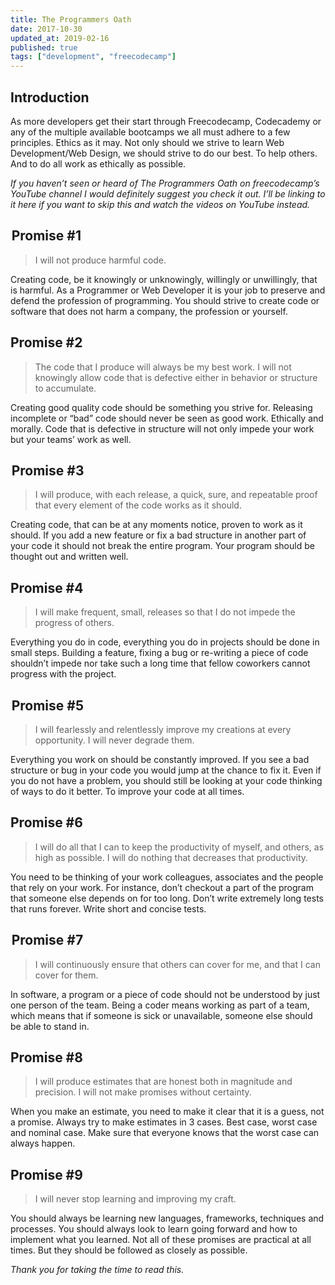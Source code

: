 ```yaml
---
title: The Programmers Oath
date: 2017-10-30
updated_at: 2019-02-16
published: true
tags: ["development", "freecodecamp"]
---
```


## Introduction

As more developers get their start through Freecodecamp, Codecademy or any of the multiple
available bootcamps we all must adhere to a few principles. Ethics as it may. Not only
should we strive to learn Web Development/Web Design, we should strive to do our best. To
help others. And to do all work as ethically as possible.

_If you haven’t seen or heard of The Programmers Oath on freecodecamp’s YouTube channel I
would definitely suggest you check it out. I’ll be linking to it here if you want to skip
this and watch the videos on YouTube instead._

##  Promise #1

> I will not produce harmful code.

Creating code, be it knowingly or unknowingly, willingly or unwillingly, that is harmful.
As a Programmer or Web Developer it is your job to preserve and defend the profession of
programming. You should strive to create code or software that does not harm a company,
the profession or yourself.

## Promise #2

> The code that I produce will always be my best work. I will not knowingly allow code
> that is defective either in behavior or structure to accumulate.

Creating good quality code should be something you strive for. Releasing incomplete or
“bad” code should never be seen as good work. Ethically and morally. Code that is
defective in structure will not only impede your work but your teams’ work as well.

##  Promise #3

> I will produce, with each release, a quick, sure, and repeatable proof that every
> element of the code works as it should.

Creating code, that can be at any moments notice, proven to work as it should. If you add
a new feature or fix a bad structure in another part of your code it should not break the
entire program. Your program should be thought out and written well.

## Promise #4

> I will make frequent, small, releases so that I do not impede the progress of others.

Everything you do in code, everything you do in projects should be done in small steps.
Building a feature, fixing a bug or re-writing a piece of code shouldn’t impede nor take
such a long time that fellow coworkers cannot progress with the project.

##  Promise #5

> I will fearlessly and relentlessly improve my creations at every opportunity. I will
> never degrade them.

Everything you work on should be constantly improved. If you see a bad structure or bug in
your code you would jump at the chance to fix it. Even if you do not have a problem, you
should still be looking at your code thinking of ways to do it better. To improve your
code at all times.

## Promise #6

> I will do all that I can to keep the productivity of myself, and others, as high as
> possible. I will do nothing that decreases that productivity.

You need to be thinking of your work colleagues, associates and the people that rely on
your work. For instance, don’t checkout a part of the program that someone else depends on
for too long. Don’t write extremely long tests that runs forever. Write short and concise
tests.

##  Promise #7

> I will continuously ensure that others can cover for me, and that I can cover for them.

In software, a program or a piece of code should not be understood by just one person of
the team. Being a coder means working as part of a team, which means that if someone is
sick or unavailable, someone else should be able to stand in.

## Promise #8

> I will produce estimates that are honest both in magnitude and precision. I will not
> make promises without certainty.

When you make an estimate, you need to make it clear that it is a guess, not a promise.
Always try to make estimates in 3 cases. Best case, worst case and nominal case. Make sure
that everyone knows that the worst case can always happen.

## Promise #9

> I will never stop learning and improving my craft.

You should always be learning new languages, frameworks, techniques and processes. You
should always look to learn going forward and how to implement what you learned. Not all
of these promises are practical at all times. But they should be followed as closely as
possible.

*Thank you for taking the time to read this.*
